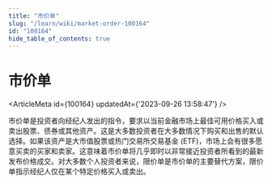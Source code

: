 ```yaml
---
title: "市价单"
slug: "/learn/wiki/market-order-100164"
id: "100164"
hide_table_of_contents: true
---
```



# 市价单

<ArticleMeta id={100164} updatedAt={'2023-09-26 13:58:47'} />
<div className='border-solid border-b border-t-0 my-4 border-[var(--ifm-color-gray-300)]' />

市价单是投资者向经纪人发出的指令，要求以当前金融市场上最佳可用价格买入或卖出股票、债券或其他资产。这是大多数投资者在大多数情况下购买和出售的默认选择。如果该资产是大市值股票或热门交易所交易基金 (ETF)，市场上会有很多愿意买卖的买家和卖家。这意味着市价单将几乎即时以非常接近投资者所看到的最新发布价格成交。对大多数个人投资者来说，限价单是市价单的主要替代方案，限价单指示经纪人仅在某个特定价格买入或卖出。
